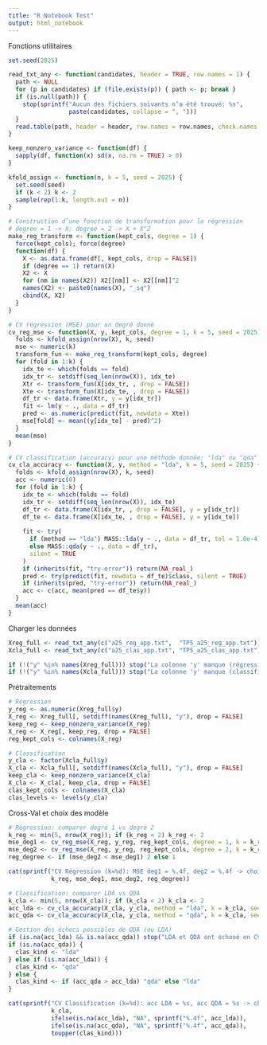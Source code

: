 ---
title: "R Notebook Test"
output: html_notebook
---

Fonctions utilitaires

```{r}

set.seed(2025)

read_txt_any <- function(candidates, header = TRUE, row.names = 1) {
  path <- NULL
  for (p in candidates) if (file.exists(p)) { path <- p; break }
  if (is.null(path)) {
    stop(sprintf("Aucun des fichiers suivants n’a été trouvé: %s",
                 paste(candidates, collapse = ", ")))
  }
  read.table(path, header = header, row.names = row.names, check.names = TRUE)
}

keep_nonzero_variance <- function(df) {
  sapply(df, function(x) sd(x, na.rm = TRUE) > 0)
}

kfold_assign <- function(n, k = 5, seed = 2025) {
  set.seed(seed)
  if (k < 2) k <- 2
  sample(rep(1:k, length.out = n))
}

# Construction d’une fonction de transformation pour la régression
# degree = 1 -> X; degree = 2 -> X + X^2
make_reg_transform <- function(kept_cols, degree = 1) {
  force(kept_cols); force(degree)
  function(df) {
    X <- as.data.frame(df[, kept_cols, drop = FALSE])
    if (degree == 1) return(X)
    X2 <- X
    for (nm in names(X2)) X2[[nm]] <- X2[[nm]]^2
    names(X2) <- paste0(names(X), "_sq")
    cbind(X, X2)
  }
}

# CV régression (MSE) pour un degré donné
cv_reg_mse <- function(X, y, kept_cols, degree = 1, k = 5, seed = 2025) {
  folds <- kfold_assign(nrow(X), k, seed)
  mse <- numeric(k)
  transform_fun <- make_reg_transform(kept_cols, degree)
  for (fold in 1:k) {
    idx_te <- which(folds == fold)
    idx_tr <- setdiff(seq_len(nrow(X)), idx_te)
    Xtr <- transform_fun(X[idx_tr, , drop = FALSE])
    Xte <- transform_fun(X[idx_te, , drop = FALSE])
    df_tr <- data.frame(Xtr, y = y[idx_tr])
    fit <- lm(y ~ ., data = df_tr)
    pred <- as.numeric(predict(fit, newdata = Xte))
    mse[fold] <- mean((y[idx_te] - pred)^2)
  }
  mean(mse)
}

# CV classification (accuracy) pour une méthode donnée: "lda" ou "qda"
cv_cla_accuracy <- function(X, y, method = "lda", k = 5, seed = 2025) {
  folds <- kfold_assign(nrow(X), k, seed)
  acc <- numeric(0)
  for (fold in 1:k) {
    idx_te <- which(folds == fold)
    idx_tr <- setdiff(seq_len(nrow(X)), idx_te)
    df_tr <- data.frame(X[idx_tr, , drop = FALSE], y = y[idx_tr])
    df_te <- data.frame(X[idx_te, , drop = FALSE], y = y[idx_te])
    
    fit <- try(
      if (method == "lda") MASS::lda(y ~ ., data = df_tr, tol = 1.0e-4)
      else MASS::qda(y ~ ., data = df_tr),
      silent = TRUE
    )
    if (inherits(fit, "try-error")) return(NA_real_)
    pred <- try(predict(fit, newdata = df_te)$class, silent = TRUE)
    if (inherits(pred, "try-error")) return(NA_real_)
    acc <- c(acc, mean(pred == df_te$y))
  }
  mean(acc)
}
```

Charger les données

```{r}
Xreg_full <- read_txt_any(c("a25_reg_app.txt",  "TP5_a25_reg_app.txt"))
Xcla_full <- read_txt_any(c("a25_clas_app.txt", "TP5_a25_clas_app.txt"))

if (!("y" %in% names(Xreg_full))) stop("La colonne 'y' manque (régression).")
if (!("y" %in% names(Xcla_full))) stop("La colonne 'y' manque (classification).")
```

Prétraitements

```{r}
# Régression
y_reg <- as.numeric(Xreg_full$y)
X_reg <- Xreg_full[, setdiff(names(Xreg_full), "y"), drop = FALSE]
keep_reg <- keep_nonzero_variance(X_reg)
X_reg <- X_reg[, keep_reg, drop = FALSE]
reg_kept_cols <- colnames(X_reg)

# Classification
y_cla <- factor(Xcla_full$y)
X_cla <- Xcla_full[, setdiff(names(Xcla_full), "y"), drop = FALSE]
keep_cla <- keep_nonzero_variance(X_cla)
X_cla <- X_cla[, keep_cla, drop = FALSE]
clas_kept_cols <- colnames(X_cla)
clas_levels <- levels(y_cla)
```

Cross-Val et choix des modèle

```{r}

# Régression: comparer degré 1 vs degré 2
k_reg <- min(5, nrow(X_reg)); if (k_reg < 2) k_reg <- 2
mse_deg1 <- cv_reg_mse(X_reg, y_reg, reg_kept_cols, degree = 1, k = k_reg, seed = 2025)
mse_deg2 <- cv_reg_mse(X_reg, y_reg, reg_kept_cols, degree = 2, k = k_reg, seed = 2025)
reg_degree <- if (mse_deg2 < mse_deg1) 2 else 1

cat(sprintf("CV Régression (k=%d): MSE deg1 = %.4f, deg2 = %.4f -> choix: degré %d\n",
            k_reg, mse_deg1, mse_deg2, reg_degree))

# Classification: comparer LDA vs QDA
k_cla <- min(5, nrow(X_cla)); if (k_cla < 2) k_cla <- 2
acc_lda <- cv_cla_accuracy(X_cla, y_cla, method = "lda", k = k_cla, seed = 2025)
acc_qda <- cv_cla_accuracy(X_cla, y_cla, method = "qda", k = k_cla, seed = 2025)

# Gestion des échecs possibles de QDA (ou LDA)
if (is.na(acc_lda) && is.na(acc_qda)) stop("LDA et QDA ont échoué en CV.")
if (is.na(acc_qda)) {
  clas_kind <- "lda"
} else if (is.na(acc_lda)) {
  clas_kind <- "qda"
} else {
  clas_kind <- if (acc_qda > acc_lda) "qda" else "lda"
}

cat(sprintf("CV Classification (k=%d): acc LDA = %s, acc QDA = %s -> choix: %s\n",
            k_cla,
            ifelse(is.na(acc_lda), "NA", sprintf("%.4f", acc_lda)),
            ifelse(is.na(acc_qda), "NA", sprintf("%.4f", acc_qda)),
            toupper(clas_kind)))
```
